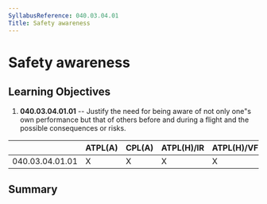 ```yaml
---
SyllabusReference: 040.03.04.01
Title: Safety awareness
---
```


# Safety awareness

## Learning Objectives

1.  **040.03.04.01.01** -- Justify the need for being aware of not only one"s
    own performance but that of others before and during a flight and the
    possible consequences or risks.

|                 | ATPL(A) | CPL(A) | ATPL(H)/IR | ATPL(H)/VFR | CPL(H) | IR  | CBIR(A) |
| --------------- | ------- | ------ | ---------- | ----------- | ------ | --- | ------- |
| 040.03.04.01.01 | X       | X      | X          | X           | X      | X   | X       |

## Summary
